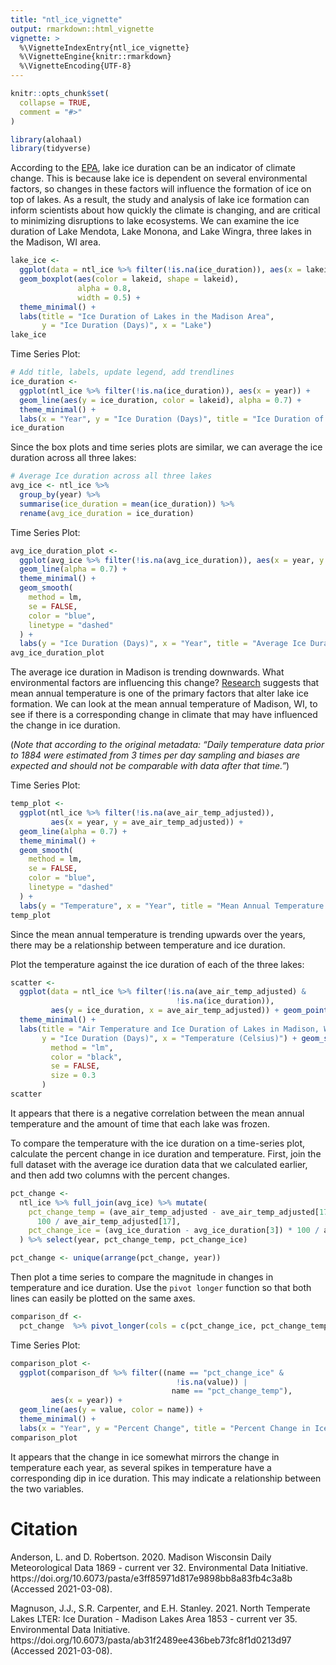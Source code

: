 ```yaml
---
title: "ntl_ice_vignette"
output: rmarkdown::html_vignette
vignette: >
  %\VignetteIndexEntry{ntl_ice_vignette}
  %\VignetteEngine{knitr::rmarkdown}
  %\VignetteEncoding{UTF-8}
---
```


```r
knitr::opts_chunk$set(
  collapse = TRUE,
  comment = "#>"
)
```

```r
library(alohaal)
library(tidyverse)
```

According to the [EPA](https://www.epa.gov/climate-indicators/climate-change-indicators-lake-ice#ref2), lake ice duration can be an indicator of climate change. This is because lake ice is dependent on several environmental factors, so changes in these factors will influence the formation of ice on top of lakes. As a result, the study and analysis of lake ice formation can inform scientists about how quickly the climate is changing, and are critical to minimizing disruptions to lake ecosystems. We can examine the ice duration of Lake Mendota, Lake Monona, and Lake Wingra, three lakes in the Madison, WI area.

```r
lake_ice <-
  ggplot(data = ntl_ice %>% filter(!is.na(ice_duration)), aes(x = lakeid, y = ice_duration)) +
  geom_boxplot(aes(color = lakeid, shape = lakeid),
               alpha = 0.8,
               width = 0.5) +
  theme_minimal() +
  labs(title = "Ice Duration of Lakes in the Madison Area",
       y = "Ice Duration (Days)", x = "Lake")
lake_ice
```

Time Series Plot:

```r
# Add title, labels, update legend, add trendlines
ice_duration <-
  ggplot(ntl_ice %>% filter(!is.na(ice_duration)), aes(x = year)) +
  geom_line(aes(y = ice_duration, color = lakeid), alpha = 0.7) +
  theme_minimal() +
  labs(x = "Year", y = "Ice Duration (Days)", title = "Ice Duration of Lakes in the Madison Area")
ice_duration
```

Since the box plots and time series plots are similar, we can average the ice duration across all three lakes:
```r
# Average Ice duration across all three lakes
avg_ice <- ntl_ice %>%
  group_by(year) %>%
  summarise(ice_duration = mean(ice_duration)) %>%
  rename(avg_ice_duration = ice_duration)
```

Time Series Plot:

```r
avg_ice_duration_plot <-
  ggplot(avg_ice %>% filter(!is.na(avg_ice_duration)), aes(x = year, y = avg_ice_duration)) +
  geom_line(alpha = 0.7) +
  theme_minimal() +
  geom_smooth(
    method = lm,
    se = FALSE,
    color = "blue",
    linetype = "dashed"
  ) + 
  labs(y = "Ice Duration (Days)", x = "Year", title = "Average Ice Duration")
avg_ice_duration_plot
```

The average ice duration in Madison is trending downwards. What environmental factors are influencing this change? [Research](http://hpkx.cnjournals.com/uploadfile/news_images/hpkx/2019-03-14/s41558-018-0393-56789.pdf) suggests that mean annual temperature is one of the primary factors that alter lake ice formation. We can look at the mean annual temperature of Madison, WI, to see if there is a corresponding change in climate that may have influenced the change in ice duration.

(*Note that according to the original metadata: "Daily temperature data prior to 1884 were estimated from 3 times per day sampling and biases are expected and should not be comparable with data after that time."*)

Time Series Plot:

```r
temp_plot <-
  ggplot(ntl_ice %>% filter(!is.na(ave_air_temp_adjusted)),
         aes(x = year, y = ave_air_temp_adjusted)) +
  geom_line(alpha = 0.7) +
  theme_minimal() +
  geom_smooth(
    method = lm,
    se = FALSE,
    color = "blue",
    linetype = "dashed"
  ) +
  labs(y = "Temperature", x = "Year", title = "Mean Annual Temperature in Madison, WI")
temp_plot
```

Since the mean annual temperature is trending upwards over the years, there may be a relationship between temperature and ice duration.

Plot the temperature against the ice duration of each of the three lakes:

```r
scatter <-
  ggplot(data = ntl_ice %>% filter(!is.na(ave_air_temp_adjusted) &
                                     !is.na(ice_duration)),
         aes(y = ice_duration, x = ave_air_temp_adjusted)) + geom_point(alpha = 0.8) +
  theme_minimal() +
  labs(title = "Air Temperature and Ice Duration of Lakes in Madison, WI",
       y = "Ice Duration (Days)", x = "Temperature (Celsius)") + geom_smooth(
         method = "lm",
         color = "black",
         se = FALSE,
         size = 0.3
       )
scatter
```

It appears that there is a negative correlation between the mean annual temperature and the amount of time that each lake was frozen.



To compare the temperature with the ice duration on a time-series plot, calculate the percent change in ice duration and temperature. First, join the full dataset with the average ice duration data that we calculated earlier, and then add two columns with the percent changes.

```r
pct_change <-
  ntl_ice %>% full_join(avg_ice) %>% mutate(
    pct_change_temp = (ave_air_temp_adjusted - ave_air_temp_adjusted[17]) *
      100 / ave_air_temp_adjusted[17],
    pct_change_ice = (avg_ice_duration - avg_ice_duration[3]) * 100 / avg_ice_duration[3]
  ) %>% select(year, pct_change_temp, pct_change_ice)

pct_change <- unique(arrange(pct_change, year))
```

Then plot a time series to compare the magnitude in changes in temperature and ice duration. Use the `pivot longer` function so that both lines can easily be plotted on the same axes.

```r
comparison_df <-
  pct_change  %>% pivot_longer(cols = c(pct_change_ice, pct_change_temp)) 
```

Time Series Plot:

```r
comparison_plot <-
  ggplot(comparison_df %>% filter((name == "pct_change_ice" &
                                     !is.na(value)) |
                                    name == "pct_change_temp"),
         aes(x = year)) +
  geom_line(aes(y = value, color = name)) +
  theme_minimal() +
  labs(x = "Year", y = "Percent Change", title = "Percent Change in Ice Duration and Temperature")
comparison_plot
```

It appears that the change in ice somewhat mirrors the change in temperature each year, as several spikes in temperature have a corresponding dip in ice duration. This may indicate a relationship between the two variables. 

# Citation

Anderson, L. and D. Robertson. 2020. Madison Wisconsin Daily Meteorological Data 1869 - current ver 32. Environmental Data Initiative. https://doi.org/10.6073/pasta/e3ff85971d817e9898bb8a83fb4c3a8b (Accessed 2021-03-08).

Magnuson, J.J., S.R. Carpenter, and E.H. Stanley. 2021. North Temperate Lakes LTER: Ice Duration - Madison Lakes Area 1853 - current ver 35. Environmental Data Initiative. https://doi.org/10.6073/pasta/ab31f2489ee436beb73fc8f1d0213d97 (Accessed 2021-03-08).

